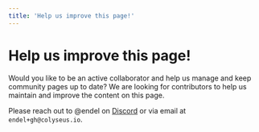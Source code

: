 ```yaml
---
title: 'Help us improve this page!'
---
```

# Help us improve this page!

Would you like to be an active collaborator and help us manage and keep community pages up to date? We are looking for contributors to help us maintain and improve the content on this page.

Please reach out to @endel on [Discord](http://chat.colyseus.io/) or via email at `endel+gh@colyseus.io`.